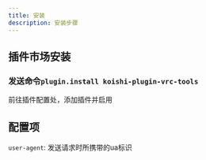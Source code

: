 ```yaml
---
title: 安装
description: 安装步骤
---
```



## 插件市场安装
<Steps>
<Step>
 
### 发送命令`plugin.install koishi-plugin-vrc-tools`
 
</Step>
 
<Step>
 
前往插件配置处，添加插件并启用
 
</Step>
</Steps>

## 配置项

`user-agent`: 发送请求时所携带的ua标识